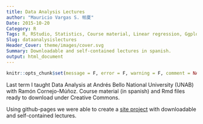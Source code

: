 ```yaml
---
title: Data Analysis Lectures
author: "Mauricio Vargas S. 帕夏"
Date: 2015-10-20
Category: R
Tags: R, RStudio, Statistics, Course material, Linear regression, Ggplot2
Slug: dataanalysislectures
Header_Cover: theme/images/cover.svg
Summary: Downloadable and self-contained lectures in spanish.
output: html_document
---
```


```r
knitr::opts_chunk$set(message = F, error = F, warning = F, comment = NA, fig.align = 'center', dpi = 100, fig.width=6, fig.height=5, tidy = F, cache.path = '.cache/', fig.path = '../content/ggplottutorial2/')
```

Last term I taught Data Analysis at Andrés Bello National University (UNAB) with Ramón Cornejo-Múñoz. Course material (in spanish) and Rmd files ready to download under Creative Commons.

Using github-pages we were able to create a <a href="http://pachamaltese.github.io/analisis-de-datos-unab/" target="_blank">site project</a> with downloadable and self-contained lectures. 
          